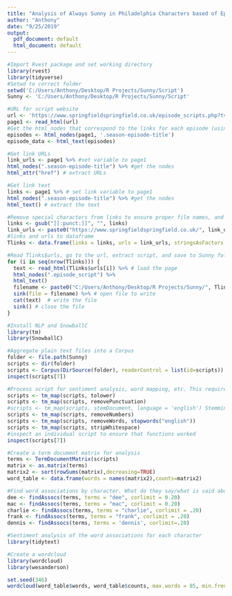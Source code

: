 ---
title: "Analysis of Always Sunny in Philadelphia Characters based of Episode Scripts"
author: "Anthony"
date: "9/25/2019"
output:
  pdf_document: default
  html_document: default
---

```{r}
#Import Rvest package and set working directory
library(rvest)
library(tidyverse)
#Setwd to correct folder
setwd('C:/Users/Anthony/Desktop/R Projects/Sunny/Script')
Sunny <- 'C:/Users/Anthony/Desktop/R Projects/Sunny/Script'
```

```{r}
#URL for script website
url <- 'https://www.springfieldspringfield.co.uk/episode_scripts.php?tv-show=its-always-sunny-in-philadelphia'
page1 <- read_html(url)
#Get the html_nodes that correspond to the links for each episode (using Selector Gadget)
episodes <- html_nodes(page1, '.season-episode-title')
episode_data <- html_text(episodes)
```

```{r}
#Get link URLs
link_urls <- page1 %>% #set variable to page1
html_nodes(".season-episode-title") %>% #get the nodes
html_attr("href") # extract URLs

#Get link text
links <- page1 %>% # set link variable to page1
html_nodes(".season-episode-title") %>% #get the nodes
html_text() # extract the text

#Remove special characters from links to ensure proper file names, and amend urls
links <- gsub("[[:punct:]]", "", links)
link_urls <- paste0("https://www.springfieldspringfield.co.uk/", link_urls)
#links and urls to dataframe
Tlinks <- data.frame(links = links, urls = link_urls, stringsAsFactors = FALSE)
```

```{r}
#Read Tlinks$urls, go to the url, extract script, and save to Sunny folder
for (i in seq(nrow(Tlinks))) {
  text <- read_html(Tlinks$urls[i]) %>% # load the page
  html_nodes(".episode_script") %>%
  html_text()
  filename <- paste0("C:/Users/Anthony/Desktop/R Projects/Sunny/", Tlinks$links[i], ".txt")
  sink(file = filename) %>% # open file to write 
  cat(text)  # write the file
  sink() # close the file
}
```

```{r}
#Install NLP and SnowballC
library(tm)
library(SnowballC)

#Aggregate plain text files into a Corpus
folder <- file.path(Sunny)
scripts <- dir(folder)
scripts <- Corpus(DirSource(folder), readerControl = list(id=scripts))
inspect(scripts[7])
```


```{r}
#Process script for sentiment analysis, word mapping, etc. This requires all lowercase letters, and removing punctuation, numbers, and stopwords
scripts <- tm_map(scripts, tolower)
scripts <- tm_map(scripts, removePunctuation)
#scripts <- tm_map(scripts, stemDocument, language = 'english') Stemming improperly modified too many words to be useful
scripts <- tm_map(scripts, removeNumbers)
scripts <- tm_map(scripts, removeWords, stopwords("english"))
scripts <- tm_map(scripts, stripWhitespace)
#inspect an individual script to ensure that functions worked
inspect(scripts[7])
```

```{r}

#Create a term document matrix for analysis
terms <- TermDocumentMatrix(scripts)
matrix <- as.matrix(terms)
matrix2 <- sort(rowSums(matrix),decreasing=TRUE)
word_table <- data.frame(words = names(matrix2),counts=matrix2)

#Find word associations by character. What do they say/what is said about them most often?
dee <- findAssocs(terms, terms = "dee", corlimit = 0.20)
mac <- findAssocs(terms, terms = "mac", corlimit = 0.20)
charlie <- findAssocs(terms, terms = "charlie", corlimit = .20)
frank <- findAssocs(terms, terms = "frank", corlimit = .20)
dennis <- findAssocs(terms, terms = 'dennis', corlimit=.20)

#Sentiment analysis of the word associations for each character
library(tidytext)

```

```{r}
#Create a wordcloud
library(wordcloud)
library(wesanderson)

set.seed(346)
wordcloud(word_table$words, word_table$counts, max.words = 85, min.freq = 100, random.order=FALSE, rot.per = .3, colors=wes_palette('FantasticFox1', 5, type = c("discrete")))
```


